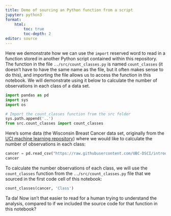 ```yaml
---
title: Demo of sourcing an Python function from a script
jupyter: python3
format: 
    html:
        toc: true
        toc-depth: 2
editor: source
---
```



Here we demonstrate how we can use the `import` reserved word 
to read in a function 
stored in another Python script contained within this repository. 
The function in the file `../src/count_classes.py` is named `count_classes` 
(it doesn't have to have the same name as the file, 
but it often makes sense to do this), 
and importing the file allows us to access the function in this notebook. 
We will demonstrate using it below to calculate the number of observations 
in each class of a data set.


```python
import pandas as pd
import sys
import os

# Import the count_classes function from the src folder
sys.path.append('..')
from src.count_classes import count_classes
```

Here's some data 
(the Wisconsin Breast Cancer data set, 
originally from the 
[UCI machine learning repository](https://archive-beta.ics.uci.edu/ml/datasets/breast+cancer+wisconsin+diagnostic)) 
where we would like to calculate the number of observations in each class:

```python
cancer = pd.read_csv("https://raw.githubusercontent.com/UBC-DSCI/introduction-to-datascience/main/data/wdbc.csv")
cancer
```

To calculate the number observations of each class, 
we will use the `count_classes` function 
from the `../src/count_classes.py` file 
that we sourced in the first code cell of this notebook:

```python
count_classes(cancer, 'Class')
```

Ta da! 
Now isn't that easier to read for a human trying to understand the analysis, 
compared to if we included the source code for that function in this notebook?
